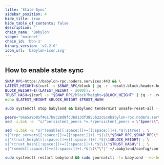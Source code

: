 ```yaml
---
title: 'State Sync'
sidebar_position: 4
hide_title: true
hide_table_of_contents: false
description: ''
chain_name: 'Babylon'
scope: 'mainnet'
chain_id: 'bbn-1'
binary_version: 'v2.2.0'
icon_url: 'babylon-icon.svg'
---
```



<PageTitle
  iconUrl="img/babylon-icon.svg"
  title="Babylon State Sync"
  chainId="bbn-1"
  version="v2.2.0"
/>

## How to enable state sync

```bash
SNAP_RPC=https://babylon-rpc.noders.services:443 && \
LATEST_HEIGHT=$(curl -s $SNAP_RPC/block | jq -r .result.block.header.height); \
BLOCK_HEIGHT=$((LATEST_HEIGHT - 2000)); \
TRUST_HASH=$(curl -s "$SNAP_RPC/block?height=$BLOCK_HEIGHT" | jq -r .result.block_id.hash) && \
echo $LATEST_HEIGHT $BLOCK_HEIGHT $TRUST_HASH
```

```bash
sudo systemctl stop babylond && babylond tendermint unsafe-reset-all --home ~/.babylond --keep-addr-book
```

```bash
peers="0ae5a9585f4617b8c28d9fc3bd13df3855b22c6c@babylon-rpc.noders.services:20656"
sed -i.bak -e  "s/^persistent_peers *=.*/persistent_peers = \"$peers\"/" ~/.babylond/config/config.toml
```

```bash
sed -i.bak -E "s|^(enable[[:space:]]+=[[:space:]]+).*$|\1true| ; \
s|^(rpc_servers[[:space:]]+=[[:space:]]+).*$|\1\"$SNAP_RPC,$SNAP_RPC\"| ; \
s|^(trust_height[[:space:]]+=[[:space:]]+).*$|\1$BLOCK_HEIGHT| ; \
s|^(trust_hash[[:space:]]+=[[:space:]]+).*$|\1\"$TRUST_HASH\"| ; \
s|^(seeds[[:space:]]+=[[:space:]]+).*$|\1\"\"|" ~/.babylond/config/config.toml
```

```bash
sudo systemctl restart babylond && sudo journalctl -fu babylond --no-hostname -o cat
```
